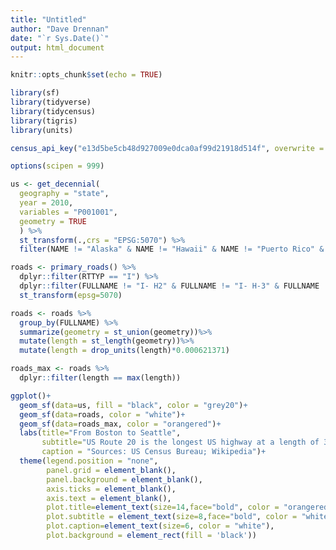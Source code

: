 ```yaml
---
title: "Untitled"
author: "Dave Drennan"
date: "`r Sys.Date()`"
output: html_document
---
```


```r
knitr::opts_chunk$set(echo = TRUE)
```

```r
library(sf)
library(tidyverse)
library(tidycensus)
library(tigris)
library(units)

census_api_key("e13d5be5cb48d927009e0dca0af99d21918d514f", overwrite = TRUE)

options(scipen = 999)

```

```r
us <- get_decennial(
  geography = "state",
  year = 2010,
  variables = "P001001",
  geometry = TRUE
  ) %>%
  st_transform(.,crs = "EPSG:5070") %>%
  filter(NAME != "Alaska" & NAME != "Hawaii" & NAME != "Puerto Rico" & NAME != "Guam")

roads <- primary_roads() %>%
  dplyr::filter(RTTYP == "I") %>%
  dplyr::filter(FULLNAME != "I- H2" & FULLNAME != "I- H-3" & FULLNAME != "I- H-3" &  FULLNAME != "I- H-201" &  FULLNAME != "I- H-2" & FULLNAME != "I- H-1")%>%
  st_transform(epsg=5070)

roads <- roads %>%
  group_by(FULLNAME) %>%
  summarize(geometry = st_union(geometry))%>%
  mutate(length = st_length(geometry))%>%
  mutate(length = drop_units(length)*0.000621371)

roads_max <- roads %>%
  dplyr::filter(length == max(length))

ggplot()+
  geom_sf(data=us, fill = "black", color = "grey20")+
  geom_sf(data=roads, color = "white")+
  geom_sf(data=roads_max, color = "orangered")+
  labs(title="From Boston to Seattle",
       subtitle="US Route 20 is the longest US highway at a length of 3,365 miles",
       caption = "Sources: US Census Bureau; Wikipedia")+
  theme(legend.position = "none",
        panel.grid = element_blank(),
        panel.background = element_blank(),
        axis.ticks = element_blank(),
        axis.text = element_blank(),
        plot.title=element_text(size=14,face="bold", color = "orangered", hjust = .5),
        plot.subtitle = element_text(size=8,face="bold", color = "white", hjust = .5),
        plot.caption=element_text(size=6, color = "white"), 
        plot.background = element_rect(fill = 'black'))

```
